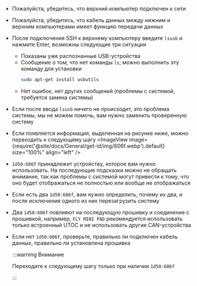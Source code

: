 * Пожалуйста, убедитесь, что верхний компьютер подключен к сети
* Пожалуйста, убедитесь, что кабель данных между нижним и верхним компьютерами имеет функцию передачи данных
* После подключения SSH к верхнему компьютеру введите `lsusb` и нажмите Enter, возможны следующие три ситуации
    * Показаны уже распознанные USB-устройства
    * Сообщение о том, что нет команды `ls`, можно выполнить эту команду для установки
        ```bash
        sudo apt-get install usbutils
        ```
    * Нет ошибок, нет других сообщений (проблемы с системой, требуется замена системы)
* Если после ввода `lsusb` ничего не происходит, это проблема системы, мы не можем помочь, вам нужно заменить проверенную систему
* Если появляется информация, выделенная на рисунке ниже, можно переходить к следующему шагу
    <ImageView image={require('@site/docs/General/get-id/img/606f.webp').default} size="100%" align="left" />
* `1d50:606f` принадлежит устройству, которое вам нужно использовать. На последующие подсказки можно не обращать внимание, так как проблемы с системой могут привести к тому, что оно будет отображаться не полностью или вообще не отображаться
* Если есть два `1d50:606f`, вам нужно определить, почему их два, и после исключения одного из них перезагрузить систему
* Два `1d50:606f` повлияют на последующую прошивку и соединение с прошивкой, например, `FLY MINI PAD` рекомендуется использовать только встроенный UTOC и не использовать другие CAN-устройства
* Если нет `1d50:606f`, проверьте, правильно ли подключен кабель данных, правильно ли установлена прошивка

    :::warning Внимание

    Переходите к следующему шагу только при наличии `1d50:606f`

    :::